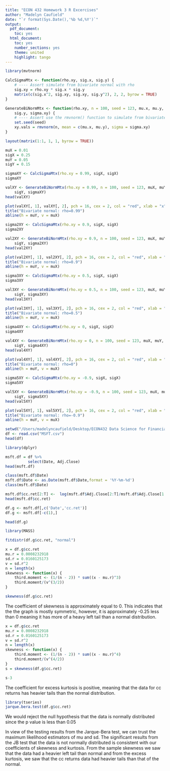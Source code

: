 ```yaml
---
title: "ECON 432 Homework 3 R Excercises"
author: "Madelyn Caufield"
date: "`r format(Sys.Date(),'%b %d,%Y')`"
output:
  pdf_document:
    toc: yes
  html_document:
    toc: yes
    number_sections: yes
    theme: united
    highlight: tango
---
```


```r
library(mvtnorm)
```

```r
CalcSigmaMtx <- function(rho.xy, sig.x, sig.y) {
    # ---- Assert simulate from bivariate normal with rho
    sig.xy = rho.xy * sig.x * sig.y
    matrix(c(sig.x^2, sig.xy, sig.xy, sig.y^2), 2, 2, byrow = TRUE)
}

GenerateBiNormMtx <- function(rho.xy, n = 100, seed = 123, mu.x, mu.y, sig.x, 
    sig.y, sigma.xy) {
    # ---- Assert use the rmvnorm() function to simulate from bivariate normal
    set.seed(seed)
    xy.vals = rmvnorm(n, mean = c(mu.x, mu.y), sigma = sigma.xy)
}

layout(matrix(1:1, 1, 1, byrow = TRUE))

muX = 0.01
sigX = 0.25
muY = 0.05
sigY = 0.15
```

```r
sigmaXY <- CalcSigmaMtx(rho.xy = 0.99, sigX, sigX)
sigmaXY

valXY <- GenerateBiNormMtx(rho.xy = 0.99, n = 100, seed = 123, muX, muY, sigX, 
    sigY, sigmaXY)
head(valXY)

plot(valXY[, 1], valXY[, 2], pch = 16, cex = 2, col = "red", xlab = "x", ylab = "y")
title("Bivariate normal: rho=0.99")
abline(h = muY, v = muX)
```

```r
sigma2XY <- CalcSigmaMtx(rho.xy = 0.9, sigX, sigX)
sigma2XY

val2XY <- GenerateBiNormMtx(rho.xy = 0.9, n = 100, seed = 123, muX, muY, sigX, 
    sigY, sigma2XY)
head(val2XY)

plot(val2XY[, 1], val2XY[, 2], pch = 16, cex = 2, col = "red", xlab = "x", ylab = "y")
title("Bivariate normal: rho=0.9")
abline(h = muY, v = muX)
```

```r
sigma3XY <- CalcSigmaMtx(rho.xy = 0.5, sigX, sigX)
sigma3XY

val3XY <- GenerateBiNormMtx(rho.xy = 0.5, n = 100, seed = 123, muX, muY, sigX, 
    sigY, sigma3XY)
head(val3XY)

plot(val3XY[, 1], val3XY[, 2], pch = 16, cex = 2, col = "red", xlab = "x", ylab = "y")
title("Bivariate normal: rho=0.5")
abline(h = muY, v = muX)
```

```r
sigma4XY <- CalcSigmaMtx(rho.xy = 0, sigX, sigX)
sigma4XY

val4XY <- GenerateBiNormMtx(rho.xy = 0, n = 100, seed = 123, muX, muY, sigX, 
    sigY, sigma4XY)
head(val4XY)

plot(val4XY[, 1], val4XY[, 2], pch = 16, cex = 2, col = "red", xlab = "x", ylab = "y")
title("Bivariate normal: rho=0")
abline(h = muY, v = muX)
```

```r
sigma5XY <- CalcSigmaMtx(rho.xy = -0.9, sigX, sigX)
sigma5XY

val5XY <- GenerateBiNormMtx(rho.xy = -0.9, n = 100, seed = 123, muX, muY, sigX, 
    sigY, sigma5XY)
head(val5XY)

plot(val5XY[, 1], val5XY[, 2], pch = 16, cex = 2, col = "red", xlab = "x", ylab = "y")
title("Bivariate normal: rho=-0.9")
abline(h = muY, v = muX)
```

```r
setwd("/Users/madelyncaufield/Desktop/ECON432 Data Science for Financial Engineering/Homework 3")
df <- read.csv("MSFT.csv")
head(df)
```

```r
library(dplyr)

msft.df = df %>%
          select(Date, Adj.Close)
head(msft.df)
```

```r
class(msft.df$Date)
msft.df$Date <- as.Date(msft.df$Date,format = '%Y-%m-%d')
class(msft.df$Date)
```

```r
msft.df$cc.ret[2:T] <-  log(msft.df$Adj.Close[2:T]/msft.df$Adj.Close[1:(T-1)])
head(msft.df$cc.ret)

df.g <- msft.df[,c('Date','cc.ret')] 
df.g <- msft.df[-c(1),]

head(df.g)
```

```r
library(MASS)

fitdistr(df.g$cc.ret, "normal")
```

```r
x = df.g$cc.ret
mu.r = 0.0008232918
sd.r = 0.0160125173
v = sd.r^2
n = length(x)
skewness <- function(x) {
    third.moment <- (1/(n - 2)) * sum((x - mu.r)^3)
    third.moment/(v^(3/2))
}

skewness(df.g$cc.ret)
```
The coefficient of skewness is approximately equal to 0. This indicates that the the graph is mostly symmetric, however, it is approximately -0.25 less than 0 meaning it has more of a heavy left tail than a normal distribution. 



```r
x = df.g$cc.ret
mu.r = 0.0008232918
sd.r = 0.0160125173
v = sd.r^2
n = length(x)
skewness <- function(x) {
    third.moment <- (1/(n - 2)) * sum((x - mu.r)^4)
    third.moment/(v^(4/2))
}
s = skewness(df.g$cc.ret)

s-3
```
The coefficient for excess kurtosis is positive, meaning that the data for cc returns has heavier tails than the normal distribution.

```r
library(tseries)
jarque.bera.test(df.g$cc.ret)
```
We would reject the null hypothesis that the data is normally distributed since the p value is less than 0.05

In view of the testing results from the Jarque-Bera test, we can trust the maximum likelihood estimators of mu and sd. The significant results from the JB test that the data is not normally distributed is consistent with our coefficients of skewness and kurtosis. From the sample skewness we saw that the data had a heavier left tail than normal and from the excess kurtosis, we saw that the cc returns data had heavier tails than that of the normal. 































































